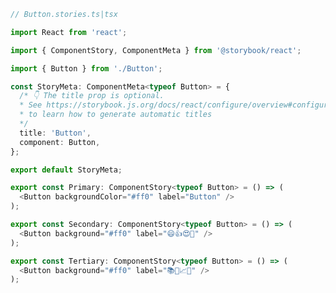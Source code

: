 ```ts
// Button.stories.ts|tsx

import React from 'react';

import { ComponentStory, ComponentMeta } from '@storybook/react';

import { Button } from './Button';

const StoryMeta: ComponentMeta<typeof Button> = {
  /* 👇 The title prop is optional.
  * See https://storybook.js.org/docs/react/configure/overview#configure-story-loading
  * to learn how to generate automatic titles
  */
  title: 'Button',
  component: Button,
};

export default StoryMeta;

export const Primary: ComponentStory<typeof Button> = () => (
  <Button backgroundColor="#ff0" label="Button" />
);

export const Secondary: ComponentStory<typeof Button> = () => (
  <Button background="#ff0" label="😄👍😍💯" />
);

export const Tertiary: ComponentStory<typeof Button> = () => (
  <Button background="#ff0" label="📚📕📈🤓" />
);
```